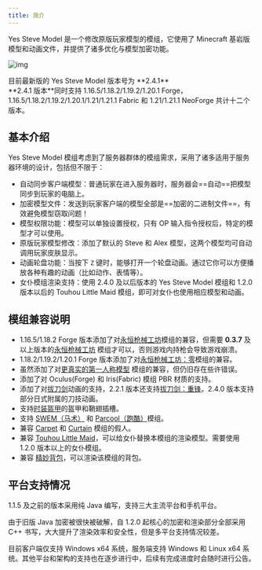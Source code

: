```yaml
---
title: 简介
---
```



Yes Steve Model 是一个修改原版玩家模型的模组，它使用了 Minecraft 基岩版模型和动画文件，并提供了诸多优化与模型加密功能。

![img](/images/RAor58n6LBct3kW.jpg)

<Aside type="tip">目前最新版的 Yes Steve Model 版本号为 **2.4.1**</Aside>

<Aside type="tip">
  **2.4.1 版本**同时支持 1.16.5/1.18.2/1.19.2/1.20.1
  Forge，1.16.5/1.18.2/1.19.2/1.20.1/1.21/1.21.1 Fabric 和 1.21/1.21.1 NeoForge
  共计十二个版本。
</Aside>

## 基本介绍

Yes Steve Model 模组考虑到了服务器群体的模组需求，采用了诸多适用于服务器环境的设计，包括但不限于：

- 自动同步客户端模型：普通玩家在进入服务器时，服务器会==自动==把模型同步到玩家的电脑上。
- 加密模型文件：发送到玩家客户端的模型全部是==加密的二进制文件==，有效避免模型窃取问题！
- 模型权限功能：模型可以单独设置授权，只有 OP 输入指令授权后，特定的模型才可以使用。
- 原版玩家模型修改：添加了默认的 Steve 和 Alex 模型，这两个模型均可自动调用玩家皮肤显示。
- 动画轮盘功能：当按下 `Z` 键时，能够打开一个轮盘动画。通过它你可以方便播放各种有趣的动画（比如动作、表情等）。
- 女仆模组渲染支持：使用 2.4.0 及以后版本的 Yes Steve Model 模组和 1.2.0 版本以后的 Touhou Little Maid
  模组，即可对女仆也使用相应模型和动画。

<CardGrid>
  <ImageCard
    src="/images/first-personal.jpg"
    title="更真实的第一人称模型"
    desc="模组名 First-person Model，但是仍旧存在些许错误很难解决。"
    href="/"
  />
  <ImageCard
    src="/images/tacz.jpg"
    title="TAC/TACZ（永恒枪械工坊）"
    desc="可以完美的兼容该模组的持枪、换弹、瞄准、开火等诸多动作。"
    href="/"
  />
  <ImageCard
    src="/images/carry-on.jpg"
    title="Carry On"
    desc="能够在玩家抱起其他方块、实体时播放对应动画。1.19.2 和 1.20 版本的 Carry On 模组甚至可以抱起玩家，所以你可以在服务器与你的好友培养感情"
    href="/"
  />
  <ImageCard
    src="/images/slash-blade.jpg"
    title="Slash Blade（拔刀剑）"
    desc="可以渲染特定的主副手拔刀剑。2.3.0 版本添加了对拔刀剑动画的兼容，新增 33 个动画，可参考默认模型的 slashblade.animation.json 文件"
    href="/"
  />
  <ImageCard
    src="/images/swem.jpg"
    title="SWEM（马术）"
    desc="新增 11 个动画，可参考默认模型的 swem.animation.json 文件"
    href="/"
  />
  <ImageCard
    src="/images/parcool.jpg"
    title="Parcool（跑酷）"
    desc="新增 35 个动画，可参考默认模型的 parcool.animation.json 文件"
    href="/"
  />
  <ImageCard
    src="/images/touhou-little-maid.jpg"
    title="Touhou Little Maid（车万女仆）"
    desc="新增 15 个动画，可参考默认模型的 tlm.animation.json 文件"
    href="/"
  />
  <ImageCard
    src="/images/sophisticated-backpacks.jpg"
    title="Sophisticated Backpacks（精妙背包）"
    desc="支持渲染精妙背包"
    href="/"
  />
</CardGrid>

## 模组兼容说明

- 1.16.5/1.18.2 Forge
  版本添加了对[永恒枪械工坊](https://www.curseforge.com/minecraft/mc-mods/timeless-and-classic-guns-tac)模组的兼容，但需要
  **0.3.7** 及以上版本的[永恒枪械工坊](https://www.curseforge.com/minecraft/mc-mods/timeless-and-classic-guns-tac)
  模组才可以，否则游戏内持枪会导致游戏崩溃。
- 1.18.2/1.19.2/1.20.1 Forge
  版本添加了对[永恒枪械工坊：零](https://www.curseforge.com/minecraft/mc-mods/timeless-and-classics-zero)模组的兼容。
- 虽然添加了对[更真实的第一人称模型](https://www.curseforge.com/minecraft/mc-mods/first-person-model)
  模组的兼容，但仍旧存在些许错误。
- 添加了对 Oculus(Forge) 和 Iris(Fabric) 模组 PBR 材质的支持。
- 添加了对[拔刀剑](https://www.curseforge.com/minecraft/mc-mods/slashblade)动画的支持，2.2.1
  版本还支持[拔刀剑：重锋](https://www.curseforge.com/minecraft/mc-mods/slashblade-resharped)。2.4.0 版本支持部分日式附属的刀技动画。
- 支持[时装盔甲](https://www.curseforge.com/minecraft/mc-mods/cosmetic-armor-reworked)的盔甲和鞘翅插槽。
- 支持 [SWEM（马术）](https://www.curseforge.com/minecraft/mc-mods/swem)
  和 [Parcool（跑酷）](https://www.curseforge.com/minecraft/mc-mods/parcool)模组。
- 兼容 [Carpet](https://www.curseforge.com/minecraft/mc-mods/carpet)
  和 [Curtain](https://www.curseforge.com/minecraft/mc-mods/curtain) 模组的假人。
- 兼容 [Touhou Little Maid](https://www.curseforge.com/minecraft/mc-mods/touhou-little-maid)，可以给女仆替换本模组的渲染模型。需要使用
  1.2.0 版本以上的女仆模组。
- 兼容 [精妙背包](https://modrinth.com/mod/sophisticated-backpacks)，可以渲染该模组的背包。

## 平台支持情况

1.1.5 及之前的版本采用纯 Java 编写，支持三大主流平台和手机平台。

由于旧版 Java 加密被很快被破解，自 1.2.0 起核心的加密和渲染部分全部采用 C++ 书写，大大提升了渲染效率和安全性，但是多平台支持情况较差。

目前客户端仅支持 Windows x64 系统，服务端支持 Windows 和 Linux x64 系统。其他平台和架构的支持也在逐步进行中，后续有完成进度时会随时进行公告。
